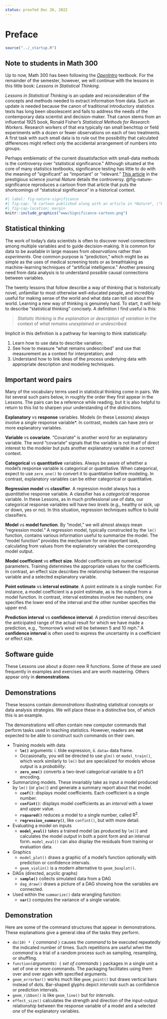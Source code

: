 ```yaml
---
status: proofed Dec 26, 2022
---
```


# Preface {.unnumbered .bogus}


```r
source("../_startup.R")
```

::: {.callout-note}
## Note to students in Math 300

Up to now, Math 300 has been following the [*OpenIntro*](http://openintro.com) textbook. For the remainder of the semester, however, we will continue with the lessons in this little book: *Lessons in Statistical Thinking*. 

:::

*Lessons in Statistical Thinking* is an update and reconsideration of the concepts and methods needed to extract information from data. Such an update is needed because the canon of traditional introductory statistics texts has long been obsolescent and fails to address the needs of the contemporary data scientist and decision-maker. That canon stems from an influential 1925 book, Ronald Fisher's *Statistical Methods for Research Workers*. Research workers of that era typically ran small benchtop or field experiments with a dozen or fewer observations on each of two treatments. A first task with such small data is to rule out the possibility that calculated differences might reflect only the accidental arrangement of numbers into groups.

Perhaps emblematic of the current dissatisfaction with small-data methods is the controversy over "statistical significance." Although situated at the core of many statistics textbooks, significance testing has little to do with the meaning of "significant" as "important" or "relevant." [This article](www/d41586-019-00857-9.pdf) in the prestigious science journal *Nature* details the controversy. @fig-nature-significance reproduces a cartoon from that article that puts the shortcomings of "statistical significance" in a historical context.

```r
#| label: fig-nature-significance
#| fig-cap: "A cartoon published along with an article in *Nature*, \"Retire statistical significance,\" showing this once-respected idea heading to the graveyard for outdated and misleading \"scientific\" concepts such as phlogiston and aether."
#| fig-cap-location: margin
knitr::include_graphics("www/Significance-cartoon.png")
```

## Statistical thinking

The work of today's data scientists is often to discover novel connections among multiple variables and to guide decision-making. It is common for data to be available in large masses from *observations* rather than *experiments*. One common purpose is "prediction," which might be as simple as the uses of medical screening tests or as breathtaking as machine-learning techniques of "artificial intelligence." Another pressing need from data analysis is to understand possible causal connections between variables. 

The twenty lessons that follow describe a way of thinking that is historically novel, unfamiliar to most otherwise well-educated people, and incredibly useful for making sense of the world and what data can tell us about the world. Learning a new way of thinking is genuinely hard. To start, it will help to describe "statistical thinking" concisely. A definition I find useful is this:

> *Statistic thinking is the explanation or description of variation* in the context of *what remains unexplained or undescribed.*

Implicit in this definition is a pathway for learning to think statistically: 

1. Learn how to use data to describe variation; 
2. See how to measure "what remains undescribed" and use that measurement as a context for interpretation; and 
3. Understand how to link ideas of the process underlying data with appropriate description and modeling techniques.

## Important word pairs
Many of the vocabulary terms used in statistical thinking come in pairs. We list several such pairs below, in roughly the order they first appear in the Lessons. The pairs can be a reference while reading, but it is also helpful to return to this list to sharpen your understanding of the distinctions.

**Explanatory** vs **response** variables. Models (in these Lessons) always involve a *single* response variable*. In contrast, models can have zero or more explanatory variables.

**Variable** vs **covariate**. "Covariate" is another word for an explanatory variable. The word "covariate" signals that the variable is not itself of direct interest to the modeler but puts another explanatory variable in a correct context.

**Categorical** vs **quantitative** variables. Always be aware of whether a model's response variable is categorical or quantitative. When categorical, expect to use `zero_one()` to convert it to quantitative before modeling. In contrast, explanatory variables can be either categorical or quantitative.

**Regression model** vs **classifier**. A regression model always has a *quantitative* response variable. A classifier has a *categorical* response variable. In these Lessons, as in much professional use of data, our categorical response variables will have *two levels* (e.g., healthy or sick, up or down, yes or no). In this situation, regression techniques suffice to build classifiers.

**Model** vs **model function**. By "model," we will almost always mean "regression model." A regression model, typically constructed by the `lm()` function, contains various information useful to summarize the model. The "model function" provides the mechanism for one important task, calculating from values from the explanatory variables the corresponding model output.

**Model coefficient** vs **effect size**. Model coefficients are numerical parameters. Training determines the appropriate values for the coefficients. In contrast, an effect size describes the relationship between the response variable and a selected explanatory variable.

**Point estimate** vs **interval estimate**. A point estimate is a single number. For instance, a model coefficient is a point estimate, as is the output from a model function. In contrast, interval estimates involve *two* numbers; one specifies the lower end of the interval and the other number specifies the upper end.

**Prediction interval** vs **confidence interval**. A prediction interval describes the anticipated range of the actual result for which we have made a prediction, e.g., "tomorrow's wind will be between 5 and 10 mph." A **confidence interval** is often used to express the uncertainty in a coefficient or effect size.

## Software guide

These Lessons use about a dozen new R functions. Some of these are used frequently in examples and exercises and are worth mastering. Others appear only in **demonstrations**.

::: {.callout-warning}
## Demonstrations

These lessons contain *demonstrations* illustrating statistical concepts or data analysis strategies. We will place these in a distinctive box, of which this is an example.

The demonstrations will often contain new computer commands that perform tasks used in teaching statistics. However, readers are **not** expected to be able to construct such commands on their own.
:::


* Training models with data
    - **`lm()`** arguments: i. tilde expression, ii. `data=` data frame.
    - Occasionally, you will be directed to use `glm()` or `model_train()`, which work similarly to `lm()` but are specialized for models whose output is a *probability*.
    - **`zero_one()`** converts a two-level categorical variable to a 0/1 encoding.
    
* Summarizing models. These invariably take as input a model produced by `lm()` (or `glm()`) and generate a summary report about that model.
    - **`coef()`**: displays model coefficients. Each coefficient is a single number.
    - **`confint()`**: displays model coefficients as an *interval* with a lower and upper value.
    - **`rsquared()`** reduces a model to a single number, called R^2^.
    - **`regression_summary()`**, like `confint()`, but with more detail.
    
* Evaluating a model on inputs
    - **`model_eval()`** takes a trained model (as produced by `lm()`) and calculates the model output in both a point form and an interval form. `model_eval()` can also display the residuals from training or evaluation data.

* Graphics
    - `model_plot()` draws a graphic of a model's function optionally with prediction or confidence intervals.
    - `geom_violin()` is a modern alternative to `geom_boxplot()`.
    
* DAGs (directed, acyclic graphs)
    - **`sample()`** collects simulated data from a DAG
    - `dag_draw()` draws a picture of a DAG showing how the variables are connected.
    
* Used within the `summarize()` data wrangling function: 
    - **`var()`** computes the variance of a single variable.
    
::: {.callout-warning}
## Demonstration

Here are some of the command structures that appear in demonstrations. These explanations give a general idea of the tasks they perform.

- `do(10) * {` *command* `}` causes the *command* to be executed repeatedly the indicated number of times. Such repetitions are useful when the *command* is a trial of a random process such as sampling, resampling, or shuffling.
- `function(`*arguments*`) {` *set of commands* `}` packages in a single unit a set of one or more commands. The packaging facilitates using them over and over again with specified arguments.
- `geom_errorbar()` works much like `geom_point()` but draws vertical bars instead of dots. Bar-shaped glyphs depict *intervals* such as confidence or prediction intervals.
- `geom_ribbon()` is like `geom_line()` but for *intervals*. 
- `effect_size()` calculates the strength and direction of the input-output relationship between the response variable of a model and a selected *one* of the explanatory variables.
:::


